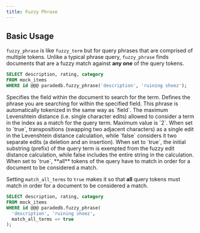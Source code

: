 ```yaml
---
title: Fuzzy Phrase
---
```


## Basic Usage

`fuzzy_phrase` is like `fuzzy_term` but for query phrases that are comprised of multiple tokens.
Unlike a typical phrase query, `fuzzy_phrase` finds documents that are a fuzzy match against **any one** of the query tokens.

```sql
SELECT description, rating, category
FROM mock_items
WHERE id @@@ paradedb.fuzzy_phrase('description', 'ruining shoez');
```

<ParamField body="field" required>
  Specifies the field within the document to search for the term.
</ParamField>
<ParamField body="value" required>
  Defines the phrase you are searching for within the specified field. This
  phrase is automatically tokenized in the same way as `field`.
</ParamField>
<ParamField body="distance" default={2}>
  The maximum Levenshtein distance (i.e. single character edits) allowed to
  consider a term in the index as a match for the query term. Maximum value is
  `2`.
</ParamField>
<ParamField body="transpose_cost_one" default={true}>
  When set to `true`, transpositions (swapping two adjacent characters) as a
  single edit in the Levenshtein distance calculation, while `false` considers
  it two separate edits (a deletion and an insertion).
</ParamField>
<ParamField body="prefix" default={false}>
  When set to `true`, the initial substring (prefix) of the query term is
  exempted from the fuzzy edit distance calculation, while false includes the
  entire string in the calculation.
</ParamField>
<ParamField body="match_all_terms" default={false}>
  When set to `true`, **all** tokens of the query have to match in order for a
  document to be considered a match.
</ParamField>

Setting `match_all_terms` to `true` makes it so that **all** query tokens must
match in order for a document to be considered a match.

```sql
SELECT description, rating, category
FROM mock_items
WHERE id @@@ paradedb.fuzzy_phrase(
  'description', 'ruining shoez',
  match_all_terms => true
);
```

